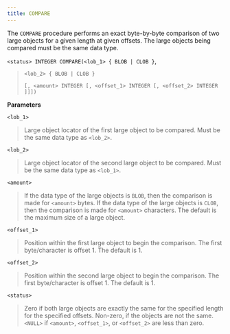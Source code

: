 ```yaml
---
title: COMPARE
---
```


The `COMPARE` procedure performs an exact byte-by-byte comparison of two
large objects for a given length at given offsets. The large objects
being compared must be the same data type.

`<status> INTEGER COMPARE(<lob_1> { BLOB | CLOB }`,

> `<lob_2> { BLOB | CLOB }`
> 
> `[, <amount> INTEGER [, <offset_1> INTEGER [, <offset_2> INTEGER ]]])`

**Parameters**

`<lob_1>`

> Large object locator of the first large object to be compared. Must be
> the same data type as `<lob_2>`.

`<lob_2>`

> Large object locator of the second large object to be compared. Must
> be the same data type as `<lob_1>`.

`<amount>`

> If the data type of the large objects is `BLOB`, then the comparison
> is made for `<amount>` bytes. If the data type of the large objects is
> `CLOB`, then the comparison is made for `<amount>` characters. The
> default is the maximum size of a large object.

`<offset_1>`

> Position within the first large object to begin the comparison. The
> first byte/character is offset 1. The default is 1.

`<offset_2>`

> Position within the second large object to begin the comparison. The
> first byte/character is offset 1. The default is 1.

`<status>`

> Zero if both large objects are exactly the same for the specified
> length for the specified offsets. Non-zero, if the objects are not the
> same. `<NULL>` if `<amount>`, `<offset_1>`, or `<offset_2>` are less
> than zero.
